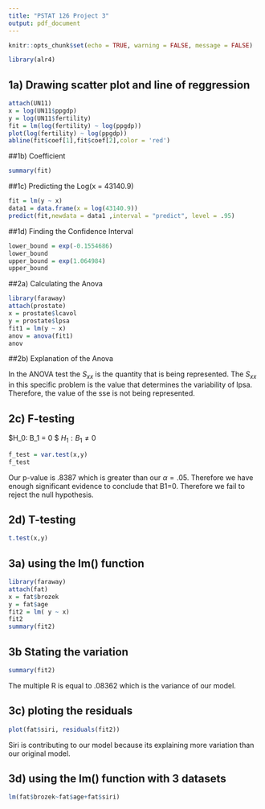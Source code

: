 ```yaml
---
title: "PSTAT 126 Project 3"
output: pdf_document
---
```


```r
knitr::opts_chunk$set(echo = TRUE, warning = FALSE, message = FALSE)
```

```r
library(alr4)
```

## 1a) Drawing scatter plot and line of reggression 

```r
attach(UN11)
x = log(UN11$ppgdp)
y = log(UN11$fertility)
fit = lm(log(fertility) ~ log(ppgdp))
plot(log(fertility) ~ log(ppgdp))
abline(fit$coef[1],fit$coef[2],color = 'red')
```

##1b) Coefficient

```r
summary(fit)
```

##1c) Predicting the Log(x = 43140.9)

```r
fit = lm(y ~ x)
data1 = data.frame(x = log(43140.9))
predict(fit,newdata = data1 ,interval = "predict", level = .95)
```

##1d) Finding the Confidence Interval 

```r
lower_bound = exp(-0.1554686)
lower_bound
upper_bound = exp(1.064984)
upper_bound
```

##2a) Calculating the Anova 

```r
library(faraway)
attach(prostate)
x = prostate$lcavol
y = prostate$lpsa
fit1 = lm(y ~ x)
anov = anova(fit1)
anov
```

##2b) Explanation of the Anova 

In the ANOVA test the $S_{xx}$ is the quantity that is being represented. The $S_{xx}$ in this specific problem is the value that determines the variability of lpsa. Therefore, the value of the sse is not being represented. 


## 2c) F-testing

$H_0: B_1 = 0 $ \newline
$H_1: B_1 \neq 0$ \newline 
```r
f_test = var.test(x,y)
f_test
```
Our p-value is .8387 which is greater than our $\alpha = .05$. Therefore we have enough significant evidence to conclude that B1=0. Therefore we fail to reject the null hypothesis.



## 2d) T-testing
```r
t.test(x,y)
```

## 3a) using the lm() function
```r
library(faraway)
attach(fat)
x = fat$brozek
y = fat$age
fit2 = lm( y ~ x)
fit2 
summary(fit2)
```

## 3b Stating the variation
```r
summary(fit2)
```
The multiple R is equal to .08362 which is the variance of our model. \newline 


## 3c) ploting the residuals
```r
plot(fat$siri, residuals(fit2))
```
Siri is contributing to our model because its explaining more variation than our original model. \newline 


## 3d) using the lm() function with 3 datasets
```r
lm(fat$brozek~fat$age+fat$siri)
```


